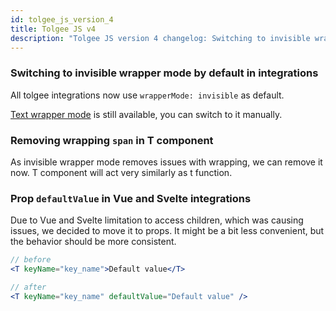 ```yaml
---
id: tolgee_js_version_4
title: Tolgee JS v4
description: "Tolgee JS version 4 changelog: Switching to invisible wrapper mode by default, Removing wrapping span in T component​ and others."
---
```


### Switching to invisible wrapper mode by default in integrations

All tolgee integrations now use `wrapperMode: invisible` as default.

[Text wrapper mode](../wrapping) is still available, you can switch to it manually.

### Removing wrapping `span` in T component

As invisible wrapper mode removes issues with wrapping, we can remove it now. T component will act very similarly as t function.

### Prop `defaultValue` in Vue and Svelte integrations

Due to Vue and Svelte limitation to access children, which was causing issues, we decided to move it to props. It might be a bit less convenient, but the behavior should be more consistent.

```jsx
// before
<T keyName="key_name">Default value</T>

// after
<T keyName="key_name" defaultValue="Default value" />
```
